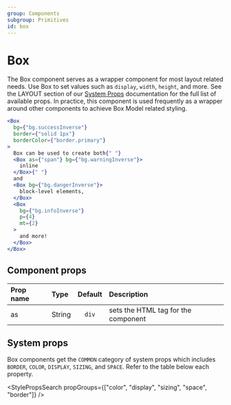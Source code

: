 ```yaml
---
group: Components
subgroup: Primitives
id: box
---
```


# Box

The Box component serves as a wrapper component for most layout related needs. Use Box to set values such as `display`, `width`, `height`, and more. See the LAYOUT section of our [System Props](/system-props) documentation for the full list of available props. In practice, this component is used frequently as a wrapper around other components to achieve Box Model related styling.

```jsx live
<Box
  bg={"bg.successInverse"}
  border={"solid 1px"}
  borderColor={"border.primary"}
>
  Box can be used to create both{" "}
  <Box as={"span"} bg={"bg.warningInverse"}>
    inline
  </Box>{" "}
  and
  <Box bg={"bg.dangerInverse"}>
    block-level elements,
  </Box>
  <Box
    bg={"bg.infoInverse"}
    p={4}
    mt={2}
  >
    and more!
  </Box>
</Box>
```

## Component props

| Prop name | Type   | Default | Description                         |
| :-------- | :----- | :-----: | :---------------------------------- |
| as        | String |  `div`  | sets the HTML tag for the component |

## System props

Box components get the `COMMON` category of system props which includes `BORDER`, `COLOR`, `DISPLAY`, `SIZING`, and `SPACE`. Refer to the table below each property.

<StylePropsSearch propGroups={["color", "display", "sizing", "space", "border"]} />
